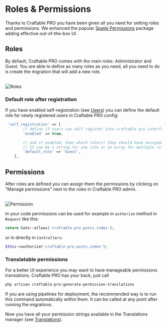 
# Roles & Permissions

Thanks to Craftable PRO you have been given all you need for setting roles and permissions. We enhanced the popular [Spatie Permissions](https://spatie.be/docs/laravel-permission) package adding effective out-of-the-box UI.

## Roles

By default, Craftable PRO comes with tho main roles: Administrator and Guest. You are able to define as many roles as you need, all you need to do is create the migration that will add a new role.

<br />
<Image alt="Roles" src="/images/roles.png" />

### Default role after registration

If you have enabled self-registration (see [Users](/basic-features/users#registration)) you can define the default role for newly registered users in Craftable PRO config:

```php filename="config/craftable-pro.php"
 'self_registration' => [
        // define if users can self register into craftable pro interface
        'enabled' => true,

        // and if enabled, then which role(s) they should have assigned by default. Use role names here.
        // It can be a string for one role or an array for multiple roles.
        'default_role' => 'Guest',
    ],
```

## Permissions

After roles are defined you can assign them the permissions by clicking on "Manage permissions" next to the roles in Craftable PRO admin.

<br />
<Image alt="Permission" src="/images/permissions.png" />

In your code permissions can be used for example in `authorize` method in `Request` like this:

```php copy
return Gate::allows('craftable-pro.posts.index');
```

or in directly in `Controllers`:

```php copy
$this->authorize('craftable-pro.posts.index');
```

### Translatable permissions

For a better UI experience you may want to have manageable permissions translations. Craftable PRO has your back, just call

```bash copy
php artisan craftable-pro:generate-permission-translations
```

<Callout type="info">
  If you are using pipelines for deployment, the recommended way is to run this
  command automatically within them. It can be called at any point after running
  the migrations.
</Callout>

Now you have all your permission strings available in the Translations manager (see [Translations](/basic-features/translations)).
